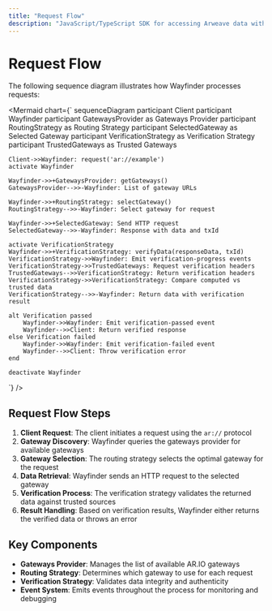 ```yaml
---
title: "Request Flow"
description: "JavaScript/TypeScript SDK for accessing Arweave data with built-in verification and gateway routing"
---
```


# Request Flow

The following sequence diagram illustrates how Wayfinder processes requests:

<Mermaid chart={`
sequenceDiagram
    participant Client
    participant Wayfinder
    participant GatewaysProvider as Gateways Provider
    participant RoutingStrategy as Routing Strategy
    participant SelectedGateway as Selected Gateway
    participant VerificationStrategy as Verification Strategy
    participant TrustedGateways as Trusted Gateways

    Client->>Wayfinder: request('ar://example')
    activate Wayfinder

    Wayfinder->>+GatewaysProvider: getGateways()
    GatewaysProvider-->>-Wayfinder: List of gateway URLs

    Wayfinder->>+RoutingStrategy: selectGateway()
    RoutingStrategy-->>-Wayfinder: Select gateway for request

    Wayfinder->>+SelectedGateway: Send HTTP request
    SelectedGateway-->>-Wayfinder: Response with data and txId

    activate VerificationStrategy
    Wayfinder->>+VerificationStrategy: verifyData(responseData, txId)
    VerificationStrategy->>Wayfinder: Emit verification-progress events
    VerificationStrategy->>TrustedGateways: Request verification headers
    TrustedGateways-->>VerificationStrategy: Return verification headers
    VerificationStrategy->>VerificationStrategy: Compare computed vs trusted data
    VerificationStrategy-->>-Wayfinder: Return data with verification result

    alt Verification passed
        Wayfinder->>Wayfinder: Emit verification-passed event
        Wayfinder-->>Client: Return verified response
    else Verification failed
        Wayfinder->>Wayfinder: Emit verification-failed event
        Wayfinder-->>Client: Throw verification error
    end

    deactivate Wayfinder
`} />

## Request Flow Steps

1. **Client Request**: The client initiates a request using the `ar://` protocol
2. **Gateway Discovery**: Wayfinder queries the gateways provider for available gateways
3. **Gateway Selection**: The routing strategy selects the optimal gateway for the request
4. **Data Retrieval**: Wayfinder sends an HTTP request to the selected gateway
5. **Verification Process**: The verification strategy validates the returned data against trusted sources
6. **Result Handling**: Based on verification results, Wayfinder either returns the verified data or throws an error

## Key Components

- **Gateways Provider**: Manages the list of available AR.IO gateways
- **Routing Strategy**: Determines which gateway to use for each request
- **Verification Strategy**: Validates data integrity and authenticity
- **Event System**: Emits events throughout the process for monitoring and debugging